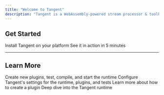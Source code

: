 ```yaml
---
title: "Welcome to Tangent"
description: "Tangent is a WebAssembly‑powered stream processor & toolkit, built on WASM"
---
```


## Get Started

<Columns cols={2}>
  <Card
    title="Install Tangent"
    icon="download"
    href="/install"
  >
    Install Tangent on your platform
  </Card>
  <Card
    title="Quickstart"
    icon="code"
    href="/quickstart"
  >
    See it in action in 5 minutes
  </Card>
</Columns>

***

## Learn More
<Columns cols={2}>
    <Card
    title="CLI"
    icon="terminal"
    href="/cli/overview"
  >
    Create new plugins, test, compile, and start the runtime
  </Card>
  <Card
    title="Configuration"
    icon="settings"
    href="/cli/tangent-yaml"
  >
    Configure Tangent's settings for the runtime, plugins, and tests
  </Card>
  <Card
    title="Authoring Plugins"
    icon="plug-zap"
    href="/plugins/authoring"
  >
    Learn more about how to create a plugin
  </Card>
  <Card
    title="Runtime"
    icon="flame"
    href="/runtime"
  >
    Deep dive into the Tangent runtime
  </Card>
</Columns>

